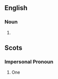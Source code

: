 ==English==

===Noun===
{{en-noun}}

# {{obsolete spelling of|[[body]]}}

==Scots==

===Impersonal Pronoun===
{{infl|sco|pronoun}}

# One
